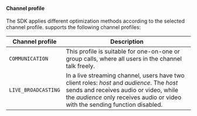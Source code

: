 #### Channel profile

The SDK applies different optimization methods according to the selected channel profile. <Vg k="COMPANY" /> supports the following channel profiles:

| Channel profile    | Description     |
|--------------------|-----------------|
| `COMMUNICATION`      | This profile is suitable for one-on-one or group calls, where all users in the channel talk freely.      |
| `LIVE_BROADCASTING` | In a live streaming channel, users have two client roles: *host* and *audience*. The *host* sends and receives audio or video, while the *audience* only receives audio or video with the sending function disabled. |
